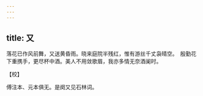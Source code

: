 ```yaml
---
---
---
```

title: 又
---







落花已作风前舞，又送黄昏雨。晓来庭院半残红，惟有游丝千丈袅晴空。　殷勤花下重携手，更尽杯中酒。美人不用敛歌眉，我亦多情无奈酒阑时。





【校】


傅注本、元本俱无。是阕又见石林词。